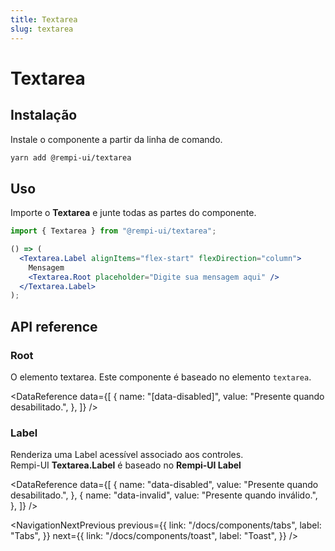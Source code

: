 ```yaml
---
title: Textarea
slug: textarea
---
```


# Textarea

<Description text="Captura a entrada do usuário." />

<SelectVersion />

<PreviewComponent name="textarea" />

## Instalação

Instale o componente a partir da linha de comando.

```bash
yarn add @rempi-ui/textarea
```

## Uso

Importe o <strong>Textarea</strong> e junte todas as partes do componente.

```jsx
import { Textarea } from "@rempi-ui/textarea";

() => (
  <Textarea.Label alignItems="flex-start" flexDirection="column">
    Mensagem
    <Textarea.Root placeholder="Digite sua mensagem aqui" />
  </Textarea.Label>
);
```

## API reference

### Root

O elemento textarea. Este componente é baseado no elemento <code>textarea</code>.

<DataReference
  data={[
    {
      name: "[data-disabled]",
      value: "Presente quando desabilitado.",
    },
  ]}
/>

### Label

Renderiza uma Label acessível associado aos controles.<br />
Rempi-UI <strong>Textarea.Label</strong> é baseado no <strong>Rempi-UI Label</strong>

<MoreInfo
  componentName="Rempi-UI Label"
  componentLink="/docs/components/label"
/>

<DataReference
  data={[
    {
      name: "data-disabled",
      value: "Presente quando desabilitado.",
    },
    {
      name: "data-invalid",
      value: "Presente quando inválido.",
    },
  ]}
/>

<NavigationNextPrevious
  previous={{
    link: "/docs/components/tabs",
    label: "Tabs",
  }}
  next={{
    link: "/docs/components/toast",
    label: "Toast",
  }}
/>
